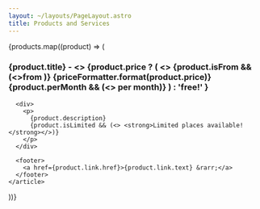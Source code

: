 ```yaml
---
layout: ~/layouts/PageLayout.astro
title: Products and Services
---
```



<div class="space-y-12">
  {products.map((product) => (
    <article>
      <h3>
        {product.title} - <> </>
        {product.price
          ? (
              <>
              {product.isFrom && (<>from </>)}
              {priceFormatter.format(product.price)}
              {product.perMonth && (<> per month</>)}
              </>
            )
          : 'free!'
        }
      </h3>

      <div>
        <p>
          {product.description}
          {product.isLimited && (<> <strong>Limited places available!</strong></>)}
        </p>
      </div>

      <footer>
        <a href={product.link.href}>{product.link.text} &rarr;</a>
      </footer>
    </article>
  ))}
</div>
